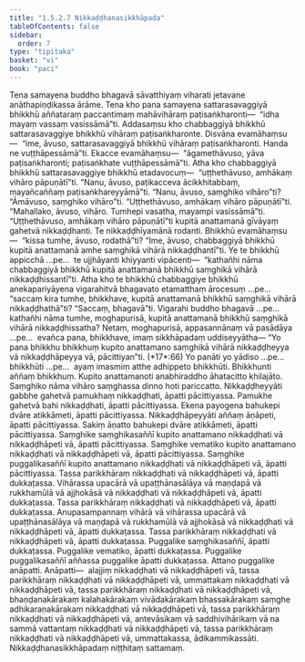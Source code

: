 ```yaml
---
title: "1.5.2.7 Nikkaḍḍhanasikkhāpada"
tableOfContents: false
sidebar:
  order: 7
type: "tipitaka"
basket: "vi"
book: "paci"
---
```



<DynamicBreadcrumb />

<Division number="124" book="paci" e="ch" v="2" p="63">

<Paragraph number="428" book="paci">
Tena samayena buddho bhagavā sāvatthiyaṃ viharati jetavane anāthapiṇḍikassa ārāme. Tena kho pana samayena sattarasavaggiyā bhikkhū aññataraṃ paccantimaṃ mahāvihāraṃ paṭisaṅkharonti—  “idha mayaṃ vassaṃ vasissāmā”ti. Addasaṃsu kho chabbaggiyā bhikkhū sattarasavaggiye bhikkhū vihāraṃ paṭisaṅkharonte. Disvāna evamāhaṃsu—  “ime, āvuso, sattarasavaggiyā bhikkhū vihāraṃ paṭisaṅkharonti. Handa ne vuṭṭhāpessāmā”ti. Ekacce evamāhaṃsu—  “āgamethāvuso, yāva paṭisaṅkharonti; paṭisaṅkhate vuṭṭhāpessāmā”ti.
</Paragraph>

<Paragraph number="429" book="paci">
Atha kho chabbaggiyā bhikkhū sattarasavaggiye bhikkhū etadavocuṃ—  “uṭṭhethāvuso, amhākaṃ vihāro pāpuṇātī”ti. “Nanu, āvuso, paṭikacceva ācikkhitabbaṃ, mayañcaññaṃ paṭisaṅkhareyyāmā”ti. “Nanu, āvuso, saṃghiko vihāro”ti? “Āmāvuso, saṃghiko vihāro”ti. “Uṭṭhethāvuso, amhākaṃ vihāro pāpuṇātī”ti. “Mahallako, āvuso, vihāro. Tumhepi vasatha, mayampi vasissāmā”ti. “Uṭṭhethāvuso, amhākaṃ vihāro pāpuṇātī”ti kupitā anattamanā gīvāyaṃ gahetvā nikkaḍḍhanti. Te nikkaḍḍhīyamānā rodanti. Bhikkhū evamāhaṃsu—  “kissa tumhe, āvuso, rodathā”ti? “Ime, āvuso, chabbaggiyā bhikkhū kupitā anattamanā amhe saṃghikā vihārā nikkaḍḍhantī”ti. Ye te bhikkhū appicchā …pe…  te ujjhāyanti khiyyanti vipācenti—  “kathañhi nāma chabbaggiyā bhikkhū kupitā anattamanā bhikkhū saṃghikā vihārā nikkaḍḍhissantī”ti.
</Paragraph>

<Paragraph number="430" book="paci">
Atha kho te bhikkhū chabbaggiye bhikkhū anekapariyāyena vigarahitvā bhagavato etamatthaṃ ārocesuṃ …pe…  “saccaṃ kira tumhe, bhikkhave, kupitā anattamanā bhikkhū saṃghikā vihārā nikkaḍḍhathā”ti? “Saccaṃ, bhagavā”ti. Vigarahi buddho bhagavā …pe…  kathañhi nāma tumhe, moghapurisā, kupitā anattamanā bhikkhū saṃghikā vihārā nikkaḍḍhissatha? Netaṃ, moghapurisā, appasannānaṃ vā pasādāya …pe…  evañca pana, bhikkhave, imaṃ sikkhāpadaṃ uddiseyyātha—
</Paragraph>

</Division>
<Division number="125" book="paci" e="ch" v="2" p="64">

<Paragraph number="431" book="paci">
<Emphasis>“Yo pana bhikkhu bhikkhuṃ kupito anattamano saṃghikā vihārā nikkaḍḍheyya vā nikkaḍḍhāpeyya vā, pācittiyan”</Emphasis>ti. (*17*:<Emphasis>66</Emphasis>)
</Paragraph>

</Division>
<Division number="126" book="paci" e="ch" v="2" p="64">

<Paragraph number="432" book="paci">
<Emphasis>Yo panā</Emphasis>ti yo yādiso …pe…  <Emphasis>bhikkhū</Emphasis>ti …pe…  ayaṃ imasmiṃ atthe adhippeto bhikkhūti.
</Paragraph>

<Paragraph number="433" book="paci">
<Emphasis>Bhikkhun</Emphasis>ti aññaṃ bhikkhuṃ.
</Paragraph>

<Paragraph number="434" book="paci">
<Emphasis>Kupito anattamano</Emphasis>ti anabhiraddho āhatacitto khilajāto.
</Paragraph>

<Paragraph number="435" book="paci">
<Emphasis>Saṃghiko</Emphasis> nāma vihāro saṃghassa dinno hoti pariccatto.
</Paragraph>

<Paragraph number="436" book="paci">
<Emphasis>Nikkaḍḍheyyā</Emphasis>ti gabbhe gahetvā pamukhaṃ nikkaḍḍhati, āpatti pācittiyassa. Pamukhe gahetvā bahi nikkaḍḍhati, āpatti pācittiyassa. Ekena payogena bahukepi dvāre atikkāmeti, āpatti pācittiyassa.
</Paragraph>

<Paragraph number="437" book="paci">
<Emphasis>Nikkaḍḍhāpeyyā</Emphasis>ti aññaṃ āṇāpeti, āpatti pācittiyassa. Sakiṃ āṇatto bahukepi dvāre atikkāmeti, āpatti pācittiyassa.
</Paragraph>

</Division>
<Division number="127" book="paci" e="ch" v="2" p="65">

<Paragraph number="438" book="paci">
Saṃghike saṃghikasaññī kupito anattamano nikkaḍḍhati vā nikkaḍḍhāpeti vā, āpatti pācittiyassa. Saṃghike vematiko kupito anattamano nikkaḍḍhati vā nikkaḍḍhāpeti vā, āpatti pācittiyassa. Saṃghike puggalikasaññī kupito anattamano nikkaḍḍhati vā nikkaḍḍhāpeti vā, āpatti pācittiyassa.
</Paragraph>

<Paragraph number="439" book="paci">
Tassa parikkhāraṃ nikkaḍḍhati vā nikkaḍḍhāpeti vā, āpatti dukkaṭassa. Vihārassa upacārā vā upaṭṭhānasālāya vā maṇḍapā vā rukkhamūlā vā ajjhokāsā vā nikkaḍḍhati vā nikkaḍḍhāpeti vā, āpatti dukkaṭassa. Tassa parikkhāraṃ nikkaḍḍhati vā nikkaḍḍhāpeti vā, āpatti dukkaṭassa. Anupasampannaṃ vihārā vā vihārassa upacārā vā upaṭṭhānasālāya vā maṇḍapā vā rukkhamūlā vā ajjhokāsā vā nikkaḍḍhati vā nikkaḍḍhāpeti vā, āpatti dukkaṭassa. Tassa parikkhāraṃ nikkaḍḍhati vā nikkaḍḍhāpeti vā, āpatti dukkaṭassa.
</Paragraph>

<Paragraph number="440" book="paci">
Puggalike saṃghikasaññī, āpatti dukkaṭassa. Puggalike vematiko, āpatti dukkaṭassa. Puggalike puggalikasaññī aññassa puggalike āpatti dukkaṭassa. Attano puggalike anāpatti.
</Paragraph>

</Division>
<Division number="128" book="paci" e="ch" v="2" p="65">

<Paragraph number="441" book="paci">
Anāpatti—  alajjiṃ nikkaḍḍhati vā nikkaḍḍhāpeti vā, tassa parikkhāraṃ nikkaḍḍhati vā nikkaḍḍhāpeti vā, ummattakaṃ nikkaḍḍhati vā nikkaḍḍhāpeti vā, tassa parikkhāraṃ nikkaḍḍhati vā nikkaḍḍhāpeti vā, bhaṇḍanakārakaṃ kalahakārakaṃ vivādakārakaṃ bhassakārakaṃ saṃghe adhikaraṇakārakaṃ nikkaḍḍhati vā nikkaḍḍhāpeti vā, tassa parikkhāraṃ nikkaḍḍhati vā nikkaḍḍhāpeti vā, antevāsikaṃ vā saddhivihārikaṃ vā na sammā vattantaṃ nikkaḍḍhati vā nikkaḍḍhāpeti vā, tassa parikkhāraṃ nikkaḍḍhati vā nikkaḍḍhāpeti vā, ummattakassa, ādikammikassāti.

</Paragraph>
</Division>

<Paragraph number="442" type="center" book="paci">
Nikkaḍḍhanasikkhāpadaṃ niṭṭhitaṃ sattamaṃ.
</Paragraph>